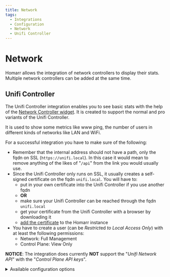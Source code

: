 ```yaml
---
title: Network
tags:
  - Integrations
  - Configuration
  - Network
  - Unifi Controller
---
```


# Network

Homarr allows the integration of network controllers to display their stats.
Multiple network controllers can be added at the same time.

## Unifi Controller
The Unifi Controller integration enables you to see basic stats with the help of the [Network Controller widget](/docs/1.29.0/widgets/network-controller).
It is created to support the normal and pro variants of the Unifi Controller.

It is used to show some metrics like www ping, the number of users in different kinds of networks like LAN and WiFi.

For a successful integration you have to make sure of the following:

* Remember that the internal address should not have a path, only the fqdn on SSL (``https://unifi.local``). In this case it would mean to remove anything of the likes of "`/api`" from the link you would usually use.
* Since the Unifi Controller only runs on SSL, it usually creates a self-signed certificate on the fqdn `unifi.local`. You will have to: 
  * put in your own certificate into the Unifi Controller if you use another fqdn 
  * **OR**
  * make sure your Unifi Controller can be reached through the fqdn `unifi.local` 
  * get your certificate from the Unifi Controller with a browser by downloading it
  * [add the certificate](/docs/management/certificates) to the Homarr instance
* You have to create a user (can be *Restrict*ed *to Local Access Only*) with at least the following permissions:
  * Network: Full Management
  * Control Plane: View Only

**NOTICE**: The integration does currently **NOT** support the "*Unifi Network API*" with the "*Control Plane API keys*".

<details>
  <summary>
  Available configuration options
  </summary>
  <div>
  
| Field    | Type    | Description |
| -------- | ------- | ----------- |
| Username | Public | Username used for authentication |
| Password | Private | Password used for authentication |

  </div>
</details>
